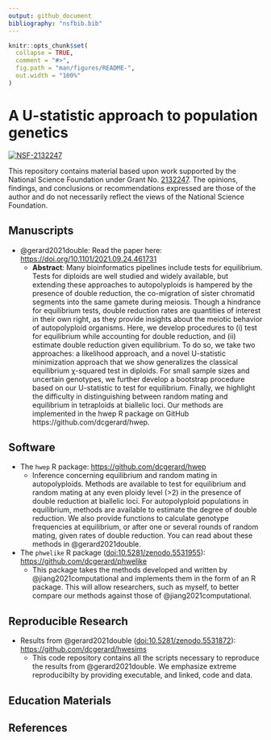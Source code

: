 ```yaml
---
output: github_document
bibliography: "nsfbib.bib"
---
```


<!-- README.md is generated from README.Rmd. Please edit that file -->

```r
knitr::opts_chunk$set(
  collapse = TRUE,
  comment = "#>",
  fig.path = "man/figures/README-",
  out.width = "100%"
)
```

# A U-statistic approach to population genetics

[![NSF-2132247](https://img.shields.io/badge/NSF-2132247-blue.svg)](https://nsf.gov/awardsearch/showAward?AWD_ID=2132247)

This repository contains material based upon work supported by the National Science Foundation under Grant No. [2132247](https://nsf.gov/awardsearch/showAward?AWD_ID=2132247). The opinions, findings, and conclusions or recommendations expressed are those of the author and do not necessarily reflect the views of the National Science Foundation.

## Manuscripts

- @gerard2021double: Read the paper here: <https://doi.org/10.1101/2021.09.24.461731>
    - **Abstract**: Many bioinformatics pipelines include tests for
	  equilibrium. Tests for diploids are well studied and widely
	  available, but extending these approaches to autopolyploids is
	  hampered by the presence of double reduction, the co-migration
	  of sister chromatid segments into the same gamete during
	  meiosis. Though a hindrance for equilibrium tests, double
	  reduction rates are quantities of interest in their own right,
	  as they provide insights about the meiotic behavior of
	  autopolyploid organisms. Here, we develop procedures to (i) test
	  for equilibrium while accounting for double reduction, and (ii)
	  estimate double reduction given equilibrium. To do so, we take
	  two approaches: a likelihood approach, and a novel U-statistic
	  minimization approach that we show generalizes the classical
	  equilibrium χ-squared test in diploids. For small sample sizes and
	  uncertain genotypes, we further develop a bootstrap procedure
	  based on our U-statistic to test for equilibrium. Finally, we
	  highlight the difficulty in distinguishing between random mating
	  and equilibrium in tetraploids at biallelic loci. Our methods
	  are implemented in the hwep R package on GitHub
	  https://github.com/dcgerard/hwep.

## Software

- The `hwep` R package: <https://github.com/dcgerard/hwep>
    - Inference concerning equilibrium and random mating in
      autopolyploids. Methods are available to test for equilibrium
      and random mating at any even ploidy level (>2) in the presence
      of double reduction at biallelic loci. For autopolyploid
      populations in equilibrium, methods are available to estimate
      the degree of double reduction. We also provide functions to
      calculate genotype frequencies at equilibrium, or after one or
      several rounds of random mating, given rates of double
      reduction. You can read about these methods in @gerard2021double.

- The `phwelike` R package ([doi:10.5281/zenodo.5531955](https://doi.org/10.5281/zenodo.5531955)): <https://github.com/dcgerard/phwelike> 
    - This package takes the methods developed and written by
      @jiang2021computational and implements them in the form of an R
      package.  This will allow researchers, such as myself, to better
      compare our methods against those of @jiang2021computational.

## Reproducible Research

- Results from @gerard2021double ([doi:10.5281/zenodo.5531872](https://doi.org/10.5281/zenodo.5531872)): <https://github.com/dcgerard/hwesims>
    - This code repository contains all the scripts necessary to reproduce
      the results from @gerard2021double. We emphasize extreme reproducibilty 
      by providing executable, and linked, code and data.

## Education Materials

## References

